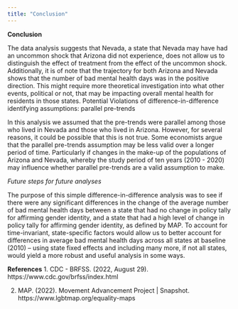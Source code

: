 ```yaml
---
title: "Conclusion"
---
```

**Conclusion**

The data analysis suggests that Nevada, a state that Nevada may have had an uncommon shock that Arizona did not experience, does not allow us to distinguish the effect of treatment from the effect of the uncommon shock. Additionally, it is of note that the trajectory for both Arizona and Nevada shows that the number of bad mental health days was in the positive direction. This might require more theoretical investigation into what other events, political or not, that may be impacting overall mental health for residents in those states. 
Potential Violations of difference-in-difference identifying assumptions: parallel pre-trends

In this analysis we assumed that the pre-trends were parallel among those who lived in Nevada and those who lived in Arizona. However, for several reasons, it could be possible that this is not true. Some economists argue that the parallel pre-trends assumption may be less valid over a longer period of time. Particularly if changes in the make-up of the populations of Arizona and Nevada, whereby the study period of ten years (2010 - 2020) may influence whether parallel pre-trends are a valid assumption to make. 

*Future steps for future analyses*

The purpose of this simple difference-in-difference analysis was to see if there were any significant differences in the change of the average number of bad mental health days between a state that had no change in policy tally for affirming gender identity, and a state that had a high level of change in policy tally for affirming gender identity, as defined by MAP. To account for time-invariant, state-specific factors would allow us to better account for differences in average bad mental health days across all states at baseline (2010) – using state fixed effects and including many more, if not all states, would yield a more robust and useful analysis in some ways.

**References**
1. CDC - BRFSS. (2022, August 29). https://www.cdc.gov/brfss/index.html

2. MAP. (2022). Movement Advancement Project | Snapshot. https://www.lgbtmap.org/equality-maps


